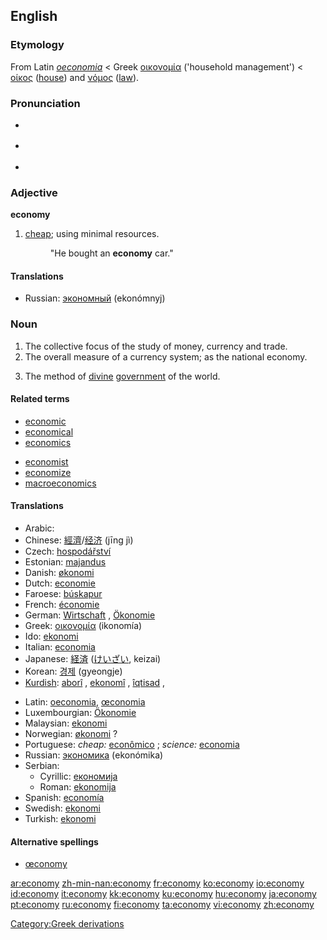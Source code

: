 {{wikipedia|dab=economy (disambiguation)|economy}}
==English==

===Etymology===
From Latin ''[[oeconomia]]'' < Greek [[οικονομία]] ('household management') < [[οίκος]] ([[house]]) and [[νόμος]] ([[law]]).

===Pronunciation===
* {{RP}} {{IPA|/iːˈkɒnəmi/}}
* {{US}} {{AHD|/ĕ'kô'nô'mĕ/}}
* {{audio|en-us-economy.ogg|Audio (US)}}

===Adjective===
'''economy'''
#[[cheap]]; using minimal resources.
#:"He bought an '''economy''' car."

====Translations====
*Russian: [[экономный]] (ekonómnyj)

===Noun===
{{wikipedia}}
{{en-noun|econom|ies}}
#The collective focus of the study of money, currency and trade.
#The overall measure of a currency system; as the national economy.
#{{theology}} The method of [[divine]] [[government]] of the world.

====Related terms====
{{top}}
*[[economic]]
*[[economical]]
*[[economics]]
{{mid}}
*[[economist]]
*[[economize]]
*[[macroeconomics]]
{{bottom}}

====Translations====
{{top}}
*Arabic: {{ARchar|[[إقتصاد]]}} {{IPAchar|(iqtiʂād)}}
*Chinese: [[經濟]]/[[经济]] (jīng jì)
*Czech: [[hospodářství]] {{n}}
*Estonian: [[majandus]]
*Danish: [[økonomi]] {{c}}
*Dutch: [[economie]] {{f}}
*Faroese: [[búskapur]] {{m}}
*French: [[économie]] {{f}}
*German: [[Wirtschaft]] {{f}}, [[Ökonomie]] {{f}}
*Greek: [[οικονομία]] (ikonomía) {{f}}
*Ido: [[ekonomi]]
*Italian: [[economia]] {{f}}
*Japanese: [[経済]] ([[けいざい]], keizai)
*Korean: [[경제]] (gyeongje)
*[[Kurdish]]: [[aborî]] {{f}}, [[ekonomî]] {{f}}, [[îqtisad]] {{f}}, {{KUchar|[[ئابووری]]}}
{{mid}}
*Latin: [[oeconomia]], [[œconomia]] {{f}}
*Luxembourgian: [[Ökonomie]] {{f}}
*Malaysian: [[ekonomi]]
*Norwegian: [[økonomi]] ? {{f}}
*Portuguese: ''cheap:'' [[econômico]] {{m}}; ''science:'' [[economia]] {{f}}
*Russian: [[экономика]] (ekonómika) {{f}}
*Serbian:
**Cyrillic: [[економија]] {{f}}
**Roman: [[ekonomija]] {{f}}
*Spanish: [[economía]] {{f}}
*Swedish: [[ekonomi]]
*Turkish: [[ekonomi]]
{{bottom}}

====Alternative spellings====
*[[œconomy]]

[[Category:Greek derivations]]

[[ar:economy]]
[[zh-min-nan:economy]]
[[fr:economy]]
[[ko:economy]]
[[io:economy]]
[[id:economy]]
[[it:economy]]
[[kk:economy]]
[[ku:economy]]
[[hu:economy]]
[[ja:economy]]
[[pt:economy]]
[[ru:economy]]
[[fi:economy]]
[[ta:economy]]
[[vi:economy]]
[[zh:economy]]